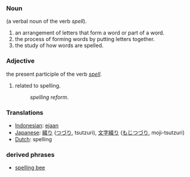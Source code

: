 ===Noun===
(a verbal noun of the verb ''spell'').
#an arrangement of letters that form a word or part of a word.
#the process of forming words by putting letters together.
#the study of how words are spelled.

===Adjective===
the present participle of the verb ''[[spell]]''.
#related to spelling.
#:''spelling reform''.

=== Translations ===
*[[Indonesian]]: [[eja]]an
*[[Japanese]]: [[綴り]] ([[つづり]], tsutzuri), [[文字綴り]] ([[もじつづり]], moji-tsutzuri)
*[[Dutch]]: spelling

===derived phrases===
*[[spelling bee]]